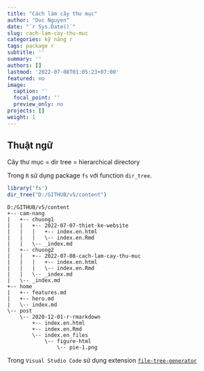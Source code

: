```yaml
---
title: "Cách làm cây thư mục"
author: "Duc Nguyen"
date: "`r Sys.Date()`"
slug: cach-lam-cay-thu-muc
categories: kỹ năng r
tags: package r
subtitle: ''
summary: ''
authors: []
lastmod: '2022-07-08T01:05:23+07:00'
featured: no
image:
  caption: ''
  focal_point: ''
  preview_only: no
projects: []
weight: 1
---
```


## Thuật ngữ

Cây thư mục = dir tree = hierarchical directory

Trong `R` sử dụng package `fs` với function `dir_tree`.

```r
library('fs')
dir_tree("D:/GITHUB/v5/content")
```

```
D:/GITHUB/v5/content
+-- cam-nang
|   +-- chuong1
|   |   +-- 2022-07-07-thiet-ke-website
|   |   |   +-- index.en.html
|   |   |   \-- index.en.Rmd
|   |   \-- _index.md
|   +-- chuong2
|   |   +-- 2022-07-08-cach-lam-cay-thu-muc
|   |   |   +-- index.en.html
|   |   |   \-- index.en.Rmd
|   |   \-- _index.md
|   \-- _index.md
+-- home
|   +-- features.md
|   +-- hero.md
|   \-- index.md
\-- post
    \-- 2020-12-01-r-rmarkdown
        +-- index.en.html
        +-- index.en.Rmd
        \-- index.en_files
            \-- figure-html
                \-- pie-1.png
```

Trong `Visual Studio Code` sử dụng extension [`file-tree-generator`](https://marketplace.visualstudio.com/items?itemName=Shinotatwu-DS.file-tree-generator)